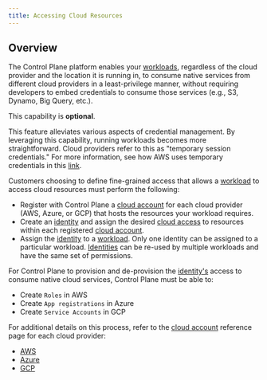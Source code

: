 ```yaml
---
title: Accessing Cloud Resources
---
```


## Overview

The Control Plane platform enables your [workloads](/reference/workload), regardless of the cloud provider and the location it is running in, to consume native services from different cloud providers in a least-privilege manner, without requiring developers to embed credentials to consume those services (e.g., S3, Dynamo, Big Query, etc.).

This capability is **optional**.

This feature alleviates various aspects of credential management. By leveraging this capability, running workloads becomes more straightforward. Cloud providers refer to this as "temporary session credentials." For more information, see how AWS uses temporary credentials in this [link](https://docs.aws.amazon.com/IAM/latest/UserGuide/id_credentials_temp_use-resources.html).

Customers choosing to define fine-grained access that allows a [workload](/reference/workload) to access cloud resources must perform the following:

- Register with Control Plane a [cloud account](/reference/cloudaccount) for each cloud provider (AWS, Azure, or GCP) that hosts the resources your workload requires.
- Create an [identity](/reference/identity) and assign the desired [cloud access](/guides/create-identity#cloud-access) to resources within each registered [cloud account](/reference/cloudaccount).
- Assign the [identity](/reference/identity) to a [workload](/reference/workload). Only one identity can be assigned to a particular workload. [Identities](/reference/identity) can be re-used by multiple workloads and have the same set of permissions.

For Control Plane to provision and de-provision the [identity's](/reference/identity) access to consume native cloud services, Control Plane must be able to:

- Create `Roles` in AWS
- Create `App registrations` in Azure
- Create `Service Accounts` in GCP

For additional details on this process, refer to the [cloud account](/reference/cloudaccount) reference page for each cloud provider:

- [AWS](/reference/cloudaccount#aws-details)
- [Azure](/reference/cloudaccount#azure-details)
- [GCP](/reference/cloudaccount#gcp-details)
